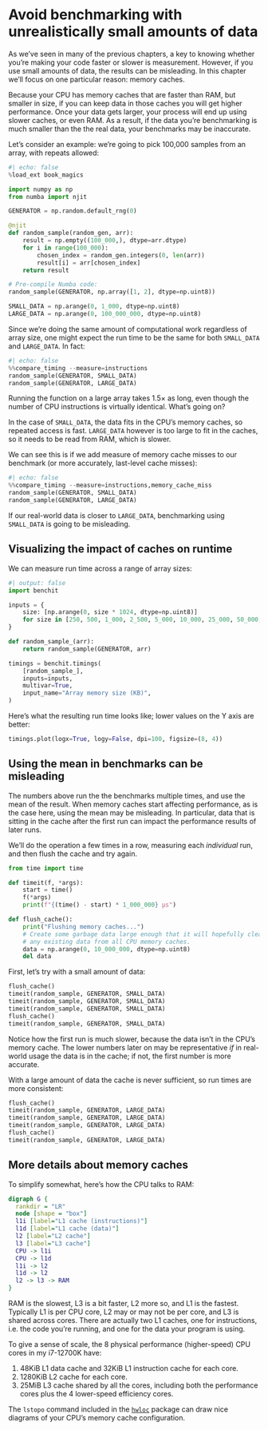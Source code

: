 # Avoid benchmarking with unrealistically small amounts of data

As we've seen in many of the previous chapters, a key to knowing whether you're making your code faster or slower is measurement.
However, if you use small amounts of data, the results can be misleading.
In this chapter we'll focus on one particular reason: memory caches.

Because your CPU has memory caches that are faster than RAM, but smaller in size, if you can keep data in those caches you will get higher performance.
Once your data gets larger, your process will end up using slower caches, or even RAM.
As a result, if the data you're benchmarking is much smaller than the the real data, your benchmarks may be inaccurate.

Let's consider an example: we're going to pick 100,000 samples from an array, with repeats allowed:

```python
#| echo: false
%load_ext book_magics
```

```python
import numpy as np
from numba import njit

GENERATOR = np.random.default_rng(0)

@njit
def random_sample(random_gen, arr):
    result = np.empty((100_000,), dtype=arr.dtype)
    for i in range(100_000):
        chosen_index = random_gen.integers(0, len(arr))
        result[i] = arr[chosen_index]
    return result

# Pre-compile Numba code:
random_sample(GENERATOR, np.array([1, 2], dtype=np.uint8))

SMALL_DATA = np.arange(0, 1_000, dtype=np.uint8)
LARGE_DATA = np.arange(0, 100_000_000, dtype=np.uint8)
```

Since we're doing the same amount of computational work regardless of array size, one might expect the run time to be the same for both `SMALL_DATA` and `LARGE_DATA`.
In fact:

```python
#| echo: false
%%compare_timing --measure=instructions
random_sample(GENERATOR, SMALL_DATA)
random_sample(GENERATOR, LARGE_DATA)
```

Running the function on a large array takes 1.5× as long, even though the number of CPU instructions is virtually identical.
What's going on?

In the case of `SMALL_DATA`, the data fits in the CPU's memory caches, so repeated access is fast.
`LARGE_DATA` however is too large to fit in the caches, so it needs to be read from RAM, which is slower.

We can see this is if we add measure of memory cache misses to our benchmark (or more accurately, last-level cache misses):

```python
#| echo: false
%%compare_timing --measure=instructions,memory_cache_miss
random_sample(GENERATOR, SMALL_DATA)
random_sample(GENERATOR, LARGE_DATA)
```

If our real-world data is closer to `LARGE_DATA`, benchmarking using `SMALL_DATA` is going to be misleading.

## Visualizing the impact of caches on runtime

We can measure run time across a range of array sizes:

```python
#| output: false
import benchit

inputs = {
    size: [np.arange(0, size * 1024, dtype=np.uint8)]
    for size in [250, 500, 1_000, 2_500, 5_000, 10_000, 25_000, 50_000, 100_000]
}

def random_sample_(arr):
    return random_sample(GENERATOR, arr)

timings = benchit.timings(
    [random_sample_],
    inputs=inputs,
    multivar=True,
    input_name="Array memory size (KB)",
)
```

Here's what the resulting run time looks like; lower values on the Y axis are better:

```python
timings.plot(logx=True, logy=False, dpi=100, figsize=(8, 4))
```

## Using the mean in benchmarks can be misleading

The numbers above run the the benchmarks multiple times, and use the mean of the result.
When memory caches start affecting performance, as is the case here, using the mean may be misleading.
In particular, data that is sitting in the cache after the first run can impact the performance results of later runs.

We'll do the operation a few times in a row, measuring each _individual_ run, and then flush the cache and try again.

```python
from time import time

def timeit(f, *args):
    start = time()
    f(*args)
    print(f"{(time() - start) * 1_000_000} µs")

def flush_cache():
    print("Flushing memory caches...")
    # Create some garbage data large enough that it will hopefully clear out
    # any existing data from all CPU memory caches.
    data = np.arange(0, 10_000_000, dtype=np.uint8)
    del data
```

First, let's try with a small amount of data:

```python
flush_cache()
timeit(random_sample, GENERATOR, SMALL_DATA)
timeit(random_sample, GENERATOR, SMALL_DATA)
timeit(random_sample, GENERATOR, SMALL_DATA)
flush_cache()
timeit(random_sample, GENERATOR, SMALL_DATA)
```

Notice how the first run is much slower, because the data isn't in the CPU's memory cache.
The lower numbers later on may be representative _if_ in real-world usage the data is in the cache; if not, the first number is more accurate.

With a large amount of data the cache is never sufficient, so run times are more consistent:

```python
flush_cache()
timeit(random_sample, GENERATOR, LARGE_DATA)
timeit(random_sample, GENERATOR, LARGE_DATA)
timeit(random_sample, GENERATOR, LARGE_DATA)
flush_cache()
timeit(random_sample, GENERATOR, LARGE_DATA)
```

## More details about memory caches

To simplify somewhat, here's how the CPU talks to RAM:

```dot
digraph G {
  rankdir = "LR"
  node [shape = "box"]
  l1i [label="L1 cache (instructions)"]
  l1d [label="L1 cache (data)"]
  l2 [label="L2 cache"]
  l3 [label="L3 cache"]
  CPU -> l1i
  CPU -> l1d
  l1i -> l2
  l1d -> l2
  l2 -> l3 -> RAM
}
```

RAM is the slowest, L3 is a bit faster, L2 more so, and L1 is the fastest.
Typically L1 is per CPU core, L2 may or may not be per core, and L3 is shared across cores.
There are actually two L1 caches, one for instructions, i.e. the code you're running, and one for the data your program is using.

To give a sense of scale, the 8 physical performance (higher-speed) CPU cores in my i7-12700K have:

1. 48KiB L1 data cache and 32KiB L1 instruction cache for each core.
2. 1280KiB L2 cache for each core.
3. 25MiB L3 cache shared by all the cores, including both the performance cores plus the 4 lower-speed efficiency cores.

::: {.callout-note}
The `lstopo` command included in the [`hwloc`](https://www.open-mpi.org/projects/hwloc/) package can draw nice diagrams of your CPU's memory cache configuration.
:::
